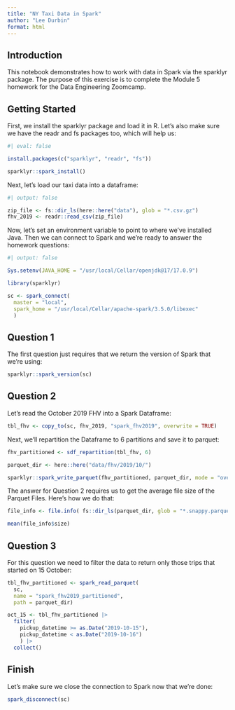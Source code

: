 ```yaml
---
title: "NY Taxi Data in Spark"
author: "Lee Durbin"
format: html
---
```


## Introduction

This notebook demonstrates how to work with data in Spark via the sparklyr package. The purpose of this exercise is to complete the Module 5 homework for the Data Engineering Zoomcamp.

## Getting Started

First, we install the sparklyr package and load it in R. Let's also make sure we have the readr and fs packages too, which will help us:

```r
#| eval: false

install.packages(c("sparklyr", "readr", "fs"))

sparklyr::spark_install()
```

Next, let's load our taxi data into a dataframe:

```r
#| output: false

zip_file <- fs::dir_ls(here::here("data"), glob = "*.csv.gz")
fhv_2019 <- readr::read_csv(zip_file)
```

Now, let's set an environment variable to point to where we've installed Java. Then we can connect to Spark and we're ready to answer the homework questions:

```r
#| output: false

Sys.setenv(JAVA_HOME = "/usr/local/Cellar/openjdk@17/17.0.9")

library(sparklyr)

sc <- spark_connect(
  master = "local",
  spark_home = "/usr/local/Cellar/apache-spark/3.5.0/libexec"
  )
```


## Question 1

The first question just requires that we return the version of Spark that we're using:

```r
sparklyr::spark_version(sc) 
```


## Question 2

Let's read the October 2019 FHV into a Spark Dataframe:

```r
tbl_fhv <- copy_to(sc, fhv_2019, "spark_fhv2019", overwrite = TRUE)
```

Next, we'll repartition the Dataframe to 6 partitions and save it to parquet:

```r
fhv_partitioned <- sdf_repartition(tbl_fhv, 6)

parquet_dir <- here::here("data/fhv/2019/10/")

sparklyr::spark_write_parquet(fhv_partitioned, parquet_dir, mode = "overwrite")
```

The answer for Question 2 requires us to get the average file size of the Parquet Files. Here's how we do that:

```r
file_info <- file.info( fs::dir_ls(parquet_dir, glob = "*.snappy.parquet"))

mean(file_info$size) 
```


## Question 3

For this question we need to filter the data to return only those trips that started on 15 October:

```r
tbl_fhv_partitioned <- spark_read_parquet(
  sc,
  name = "spark_fhv2019_partitioned",
  path = parquet_dir)

oct_15 <- tbl_fhv_partitioned |>
  filter(
    pickup_datetime >= as.Date("2019-10-15"),
    pickup_datetime < as.Date("2019-10-16")
    ) |>
  collect()
```


## Finish

Let's make sure we close the connection to Spark now that we're done:

```r
spark_disconnect(sc)
```

